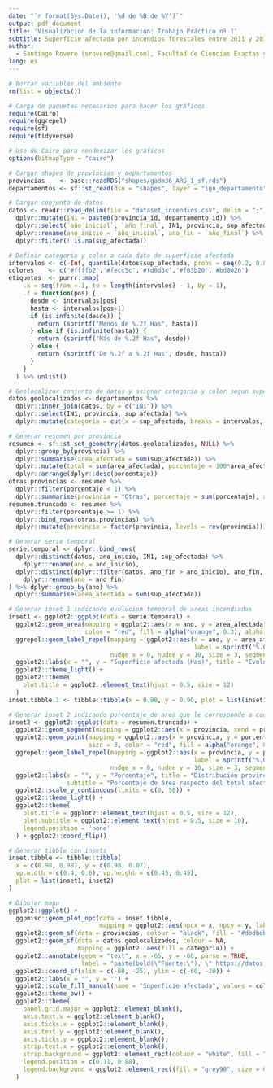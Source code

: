 ```yaml
---
date: "`r format(Sys.Date(), '%d de %B de %Y')`"
output: pdf_document
title: 'Visualización de la información: Trabajo Práctico nº 1'
subtitle: Superficie afectada por incendios forestales entre 2011 y 2016
author: 
  - Santiago Rovere (srovere@gmail.com), Facultad de Ciencias Exactas y Narutales (UBA)
lang: es
---
```


```r
# Borrar variables del ambiente
rm(list = objects())

# Carga de paquetes necesarios para hacer los gráficos
require(Cairo)
require(ggrepel)
require(sf)
require(tidyverse)

# Uso de Cairo para renderizar los gráficos
options(bitmapType = "cairo")

# Cargar shapes de provincias y departamentos
provincias    <- base::readRDS("shapes/gadm36_ARG_1_sf.rds")
departamentos <- sf::st_read(dsn = "shapes", layer = "ign_departamento")

# Cargar conjunto de datos
datos <- readr::read_delim(file = "dataset_incendios.csv", delim = ";") %>%
  dplyr::mutate(IN1 = paste0(provincia_id, departamento_id)) %>%
  dplyr::select(`año_inicial`, `año_final`, IN1, provincia, sup_afectada) %>%
  dplyr::rename(ano_inicio = `año_inicial`, ano_fin = `año_final`) %>%
  dplyr::filter(! is.na(sup_afectada))

# Definir categoria y color a cada dato de superficie afectada
intervalos <- c(-Inf, quantile(datos$sup_afectada, probs = seq(0.2, 0.8, 0.2)), Inf)
colores    <- c('#ffffb2','#fecc5c','#fd8d3c','#f03b20','#bd0026')
etiquetas  <- purrr::map(
    .x = seq(from = 1, to = length(intervalos) - 1, by = 1),
    .f = function(pos) {
      desde <- intervalos[pos]
      hasta <- intervalos[pos+1]
      if (is.infinite(desde)) {
        return (sprintf("Menos de %.2f Has", hasta))
      } else if (is.infinite(hasta)) {
        return (sprintf("Más de %.2f Has", desde))
      } else {
        return (sprintf("De %.2f a %.2f Has", desde, hasta))
      }
    }
  ) %>% unlist()

# Geolocalizar conjunto de datos y asignar categoria y color segun superficie afectada
datos.geolocalizados <- departamentos %>%
  dplyr::inner_join(datos, by = c("IN1")) %>%
  dplyr::select(IN1, provincia, sup_afectada) %>%
  dplyr::mutate(categoria = cut(x = sup_afectada, breaks = intervalos, labels = etiquetas))

# Generar resumen por provincia
resumen <- sf::st_set_geometry(datos.geolocalizados, NULL) %>%
  dplyr::group_by(provincia) %>%
  dplyr::summarise(area_afectada = sum(sup_afectada)) %>%
  dplyr::mutate(total = sum(area_afectada), porcentaje = 100*area_afectada/total) %>%
  dplyr::arrange(dplyr::desc(porcentaje)) 
otras.provincias <- resumen %>%
  dplyr::filter(porcentaje < 1) %>%
  dplyr::summarise(provincia = "Otras", porcentaje = sum(porcentaje), area_afectada = sum(area_afectada))
resumen.truncado <- resumen %>%
  dplyr::filter(porcentaje >= 1) %>%
  dplyr::bind_rows(otras.provincias) %>%
  dplyr::mutate(provincia = factor(provincia, levels = rev(provincia)))

# Generar serie temporal
serie.temporal <- dplyr::bind_rows(
  dplyr::distinct(datos, ano_inicio, IN1, sup_afectada) %>%
    dplyr::rename(ano = ano_inicio),
  dplyr::distinct(dplyr::filter(datos, ano_fin > ano_inicio), ano_fin, IN1, sup_afectada) %>%
    dplyr::rename(ano = ano_fin)
) %>% dplyr::group_by(ano) %>%
  dplyr::summarise(area_afectada = sum(sup_afectada))
```

```r
# Generar inset 1 indicando evolucion temporal de areas incendiadas
inset1 <- ggplot2::ggplot(data = serie.temporal) +
  ggplot2::geom_area(mapping = ggplot2::aes(x = ano, y = area_afectada),
                     color = "red", fill = alpha("orange", 0.3), alpha = 0.7) +
  ggrepel::geom_label_repel(mapping = ggplot2::aes(x = ano, y = area_afectada, 
                                                   label = sprintf("%.0f Has", area_afectada)),
                            nudge_x = 0, nudge_y = 10, size = 3, segment.size = 0) +
  ggplot2::labs(x = "", y = "Superficie afectada (Has)", title = "Evolución temporal de área afectada") +
  ggplot2::theme_light() + 
  ggplot2::theme(
    plot.title = ggplot2::element_text(hjust = 0.5, size = 12)
  ) 
inset.tibble.1 <- tibble::tibble(x = 0.98, y = 0.90, plot = list(inset1))

# Generar inset 2 indicando porcentaje de area que le corresponde a cada provincia y la superficie total
inset2 <- ggplot2::ggplot(data = resumen.truncado) +
  ggplot2::geom_segment(mapping = ggplot2::aes(x = provincia, xend = provincia, y = 0, yend = porcentaje)) +
  ggplot2::geom_point(mapping = ggplot2::aes(x = provincia, y = porcentaje),
                      size = 3, color = "red", fill = alpha("orange", 0.3), alpha = 0.7, shape = 21, stroke = 2) +
  ggrepel::geom_label_repel(mapping = ggplot2::aes(x = provincia, y = porcentaje, 
                                                   label = sprintf("%.0f Has", area_afectada)),
                            nudge_x = 0, nudge_y = 10, size = 3, segment.alpha = 0) +
  ggplot2::labs(x = "", y = "Porcentaje", title = "Distribución provincial de área afectada",
                subtitle = "Porcentaje de área respecto del total afectado") +
  ggplot2::scale_y_continuous(limits = c(0, 50)) +
  ggplot2::theme_light() + 
  ggplot2::theme(
    plot.title = ggplot2::element_text(hjust = 0.5, size = 12),
    plot.subtitle = ggplot2::element_text(hjust = 0.5, size = 10),
    legend.position = 'none'
  ) + ggplot2::coord_flip()

# Generar tibble con insets
inset.tibble <- tibble::tibble(
  x = c(0.98, 0.98), y = c(0.98, 0.07), 
  vp.width = c(0.4, 0.6), vp.height = c(0.45, 0.45),
  plot = list(inset1, inset2)
)

# Dibujar mapa
ggplot2::ggplot() +
  ggpmisc::geom_plot_npc(data = inset.tibble, 
                         mapping = ggplot2::aes(npcx = x, npcy = y, label = plot, vp.width = vp.width, vp.height = vp.height)) +
  ggplot2::geom_sf(data = provincias, colour = "black", fill = "#dbdbdb", size = 0.1) +
  ggplot2::geom_sf(data = datos.geolocalizados, colour = NA,
                   mapping = ggplot2::aes(fill = categoria)) +
  ggplot2::annotate(geom = "text", x = -65, y = -60, parse = TRUE,
                    label = "paste(bold(\"Fuente:\"), \" https://datos.gob.ar/dataset/ambiente-incendios-forestales\")") +
  ggplot2::coord_sf(xlim = c(-80, -25), ylim = c(-60, -20)) +
  ggplot2::labs(x = "", y = "") +
  ggplot2::scale_fill_manual(name = "Superficie afectada", values = colores, labels = etiquetas) +
  ggplot2::theme_bw() +
  ggplot2::theme(
    panel.grid.major = ggplot2::element_blank(),
    axis.text.x = ggplot2::element_blank(),
    axis.ticks.x = ggplot2::element_blank(),
    axis.text.y = ggplot2::element_blank(),
    axis.ticks.y = ggplot2::element_blank(),
    strip.text.x = ggplot2::element_blank(),
    strip.background = ggplot2::element_rect(colour = "white", fill = "white"),
    legend.position = c(0.11, 0.88),
    legend.background = ggplot2::element_rect(fill = "grey90", size = 0.1, linetype = "solid", colour = "black")
  )
```

